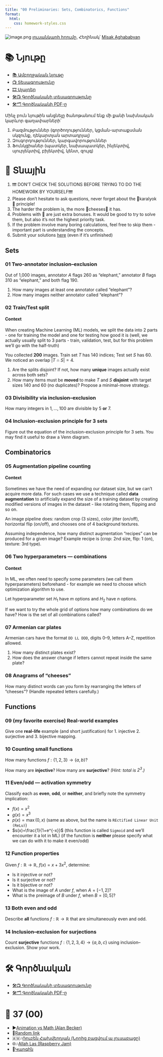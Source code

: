 ```yaml
---
title: "00 Preliminaries: Sets, Combinatorics, Functions"
format:
  html:
    css: homework-styles.css
---
```


<script src="homework-scripts.js"></script>

![image.png](../background_photos/math_00_xali.jpg)
[լուսանկարի հղումը](https://unsplash.com/photos/a-painting-on-a-wall-PQI-gaZEMXQ), Հեղինակ՝ [Misak Aghababyan](https://unsplash.com/@misakaghababyan)


# 📚 Նյութը

- [📚 Ամբողջական նյութը](00_sets_comb_funcs.qmd)
- [📺 Տեսագրությունը](https://youtu.be/7rIw7ocwMP4)
- [🎞️ Սլայդեր](Lectures/L00_Sets__Combinatorics__Functions.pdf)
- [🛠️📺 Գործնականի տեսագրությունը](https://youtu.be/vBgPpeX9aKA)
- [🛠️🗂️ Գործնականի PDF-ը](Homeworks/hw_00_sets_comb_funcs.pdf)
  
Մինչ բուն նյութին անցնելը ծանոթանում ենք մի քանի նախնական կարևոր գաղափարների՝

1. Բազմություններ (գործողություններ, կցման-արտաքսման սկզունք, դեկարտյան արտադրյալ)
2. Զուգորդություններ, կարգավորություններ
3. Ֆունկցիաներ (պատկեր, նախապատկեր, ինյեկտիվ, սյուրյեկտիվ, բիյեկտիվ, կենտ, զույգ)

# 🏡 Տնային

::: {.callout-note collapse="false"}
1. ❗❗❗ DON'T CHECK THE SOLUTIONS BEFORE TRYING TO DO THE HOMEWORK BY YOURSELF❗❗❗
2. Please don't hesitate to ask questions, never forget about the 🍊karalyok🍊 principle!
3. The harder the problem is, the more 🧀cheeses🧀 it has.
4. Problems with 🎁 are just extra bonuses. It would be good to try to solve them, but also it's not the highest priority task.
5. If the problem involve many boring calculations, feel free to skip them - important part is understanding the concepts.
6. Submit your solutions [here](https://forms.gle/CFEvNqFiTSsDLiFc6) (even if it's unfinished)
:::


## Sets

### 01 Two-annotator inclusion–exclusion {data-difficulty="1"}
Out of 1,000 images, annotator $A$ flags 260 as "elephant," annotator $B$ flags 310 as "elephant," and both flag 190.

1. How many images at least one annotator called "elephant"?
2. How many images neither annotator called "elephant"?

### 02 Train/Test split {data-difficulty="2"}

::: {.callout-tip collapse="true" appearance="minimal"}
#### Context
When creating Machine Learning (ML) models, we split the data into 2 parts - one for training the model and one for testing how good it is (well, we actually usually split to 3 parts - train, validation, test, but for this problem we'll go with the half-truth)
:::

You collected **200** images. Train set $T$ has 140 indices; Test set $S$ has 60. We noticed an overlap $|T\cap S|=4$.

1. Are the splits disjoint? If not, how many **unique** images actually exist across both sets?
2. How many items must be **moved** to make $T$ and $S$ **disjoint** with target sizes $140$ and $60$ (no duplicates)? Propose a minimal-move strategy.

### 03 Divisibility via inclusion–exclusion {data-difficulty="2"}
How many integers in ${1,\dots,100}$ are divisible by $5$ **or** $7$.

### 04 Inclusion-exclusion principle for 3 sets {data-difficulty="3"}
Figure out the equation of the inclusion-exclusion principle for 3 sets. You may find it useful to draw a Venn diagram.

## Combinatorics

### 05 Augmentation pipeline counting {data-difficulty="1"}

::: {.callout-note collapse="true" appearance="minimal"}
#### Context
Sometimes we have the need of expanding our dataset size, but we can't acquire more data. For such cases we use a technique called **data augmentation** to artificially expand the size of a training dataset by creating modified versions of images in the dataset - like rotating them, flipping and so on.
:::

An image pipeline does: random crop (3 sizes), color jitter (on/off), horizontal flip (on/off), and chooses one of 4 background textures.

Assuming independence, how many distinct augmentation "recipes" can be produced for a given image? Example recipe is (crop: 2nd size, flip: 1 (on), texture: 3rd type).

### 06 Two hyperparameters — combinations {data-difficulty="1"}

::: {.callout-important collapse="true" appearance="minimal"}
#### Context
In ML, we often need to specify some parameters (we call them hyperparameters) beforehand - for example we need to choose which optimization algorithm to use.
:::

Let hyperparameter set $H_1$ have $m$ options and $H_2$ have $n$ options.

If we want to try the whole grid of options how many combinations do we have? How is the set of all combinations called?

### 07 Armenian car plates {data-difficulty="2"}
Armenian cars have the format `DD LL DDD`, digits 0–9, letters A–Z, repetition allowed.

1. How many distinct plates exist?
2. How does the answer change if letters cannot repeat inside the same plate?

### 08 Anagrams of "cheeses" {data-difficulty="2"}
How many distinct words can you form by rearranging the letters of "cheeses"? (Handle repeated letters carefully.)

## Functions

### 09 (my favorite exercise) Real-world examples {data-difficulty="2"}
Give one **real-life** example (and short justification) for 1. injective 2. surjective and 3. bijective mapping.

### 10 Counting small functions {data-difficulty="2"}
How many functions $f:\{1,2,3\}\to\{a,b\}$?

How many are **injective**? How many are **surjective**? *(Hint: total is $2^3$.)*

### 11 Even/odd — activation symmetry {data-difficulty="2"}
Classify each as **even**, **odd**, or **neither**, and briefly note the symmetry implication:

- $f(x)=x^2$ 
- $g(x)=x^3$
- $p(x)=\max(0,x)$ (same as above, but the name is `REctified Linear Unit (ReLu)`)
- $s(x)=\frac{1}{1+e^{-x}}$ (this function is called `Sigmoid` and we'll encounter it a lot in ML) (if the function is **neither** please specify what we can do with it to make it even/odd)


### 12 Function properties {data-difficulty="2"}
Given $f:\mathbb{R}\to\mathbb{R}$, $f(x)=x+3x^2$, determine:

- Is it injective or not?
- Is it surjective or not?
- Is it bijective or not?
- What is the image of $A$ under $f$, when $A=[-1,2]$?
- What is the preimage of $B$ under $f$, when $B=[0,5]$?
  
### 13 Both even and odd {data-difficulty="2"}
Describe **all** functions $f:\mathbb{R}\to\mathbb{R}$ that are simultaneously even and odd. 

### 14 Inclusion–exclusion for surjections {.bonus-problem data-difficulty="3"}
Count **surjective** functions $f:\{1,2,3,4\}\to\{a,b,c\}$ using inclusion–exclusion. Show your work.

# 🛠️ Գործնական
- [🛠️📺 Գործնականի տեսագրությունը](https://youtu.be/vBgPpeX9aKA)
- [🛠️🗂️ Գործնականի PDF-ը](Homeworks/hw_00_sets_comb_funcs.pdf)

# 🎲 37 (00)
- ▶️[Animation vs Math (Alan Becker)](https://www.youtube.com/watch?v=B1J6Ou4q8vE)
- 🔗[Random link](https://www.youtube.com/watch?v=0hdPBwEtujc)
- 🇦🇲🎶[Ռուբեն Հախվերդյան (Նորից բացվում ա լուսաբացը)](https://www.youtube.com/watch?v=w4YPUgOKBNw)
- 🌐🎶[Allah Las (Raspberry Jam)](https://www.youtube.com/watch?v=fOCZ-TbZwHc)
- 🤌[Կարգին](https://www.youtube.com/watch?v=TMbEyfGszIs)